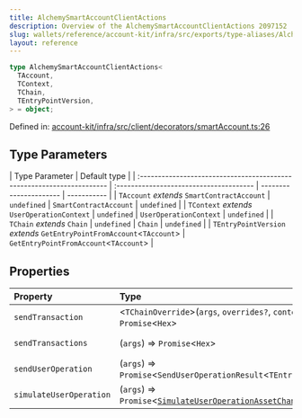 ```yaml
---
title: AlchemySmartAccountClientActions
description: Overview of the AlchemySmartAccountClientActions 2097152
slug: wallets/reference/account-kit/infra/src/exports/type-aliases/AlchemySmartAccountClientActions
layout: reference
---
```


```ts
type AlchemySmartAccountClientActions<
  TAccount,
  TContext,
  TChain,
  TEntryPointVersion,
> = object;
```

Defined in: [account-kit/infra/src/client/decorators/smartAccount.ts:26](https://github.com/alchemyplatform/aa-sdk/blob/923a52171f7246172caf350853843e6680197da9/account-kit/infra/src/client/decorators/smartAccount.ts#L26)

## Type Parameters

| Type Parameter                                                         | Default type                            |
| :--------------------------------------------------------------------- | :-------------------------------------- | ---------------------- | ----------- |
| `TAccount` _extends_ `SmartContractAccount`                            | `undefined`                             | `SmartContractAccount` | `undefined` |
| `TContext` _extends_ `UserOperationContext`                            | `undefined`                             | `UserOperationContext` | `undefined` |
| `TChain` _extends_ `Chain`                                             | `undefined`                             | `Chain`                | `undefined` |
| `TEntryPointVersion` _extends_ `GetEntryPointFromAccount`\<`TAccount`> | `GetEntryPointFromAccount`\<`TAccount`> |

## Properties

| Property                                                 | Type                                                                                                                 | Defined in                                                                                                                                                                                                        |
| :------------------------------------------------------- | :------------------------------------------------------------------------------------------------------------------- | :---------------------------------------------------------------------------------------------------------------------------------------------------------------------------------------------------------------- |
| <a id="sendtransaction" /> `sendTransaction`             | \<`TChainOverride`>(`args`, `overrides?`, `context?`) => `Promise`\<`Hex`>                                           | [account-kit/infra/src/client/decorators/smartAccount.ts:47](https://github.com/alchemyplatform/aa-sdk/blob/923a52171f7246172caf350853843e6680197da9/account-kit/infra/src/client/decorators/smartAccount.ts#L47) |
| <a id="sendtransactions" /> `sendTransactions`           | (`args`) => `Promise`\<`Hex`>                                                                                        | [account-kit/infra/src/client/decorators/smartAccount.ts:52](https://github.com/alchemyplatform/aa-sdk/blob/923a52171f7246172caf350853843e6680197da9/account-kit/infra/src/client/decorators/smartAccount.ts#L52) |
| <a id="senduseroperation" /> `sendUserOperation`         | (`args`) => `Promise`\<`SendUserOperationResult`\<`TEntryPointVersion`>>                                             | [account-kit/infra/src/client/decorators/smartAccount.ts:40](https://github.com/alchemyplatform/aa-sdk/blob/923a52171f7246172caf350853843e6680197da9/account-kit/infra/src/client/decorators/smartAccount.ts#L40) |
| <a id="simulateuseroperation" /> `simulateUserOperation` | (`args`) => `Promise`\<[`SimulateUserOperationAssetChangesResponse`](SimulateUserOperationAssetChangesResponse.mdx)> | [account-kit/infra/src/client/decorators/smartAccount.ts:37](https://github.com/alchemyplatform/aa-sdk/blob/923a52171f7246172caf350853843e6680197da9/account-kit/infra/src/client/decorators/smartAccount.ts#L37) |

